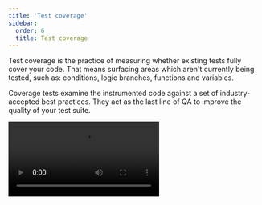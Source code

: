 ```yaml
---
title: 'Test coverage'
sidebar:
  order: 6
  title: Test coverage
---
```


<YouTubeCallout id="wEa6W8uUGSA" title="These tests use NO CODE | component testing in Storybook" />

Test coverage is the practice of measuring whether existing tests fully cover your code. That means surfacing areas which aren't currently being tested, such as: conditions, logic branches, functions and variables.

Coverage tests examine the instrumented code against a set of industry-accepted best practices. They act as the last line of QA to improve the quality of your test suite.

<Video src="../_assets/writing-tests/component-test-coverage-whitebg.mp4" />

## Code instrumentation with the coverage addon

Storybook provides an official [test coverage addon](https://storybook.js.org/addons/@storybook/addon-coverage). Powered by [Istanbul](https://istanbul.js.org/), which allows out-of-the-box code instrumentation for the most commonly used frameworks and builders in the JavaScript ecosystem.

### Set up the coverage addon

Engineered to work alongside modern testing tools (e.g., [Playwright](https://playwright.dev/)), the coverage addon automatically instruments your code and generates code coverage data. For an optimal experience, we recommend using the [test runner](./test-runner.mdx) alongside the coverage addon to run your tests.

Run the following command to install the addon.

{/* prettier-ignore-start */}

<CodeSnippets path="storybook-coverage-addon-install.md" />

{/* prettier-ignore-end */}

Update your Storybook configuration (in `.storybook/main.js|ts`) to include the coverage addon.

{/* prettier-ignore-start */}

<CodeSnippets path="storybook-coverage-addon-registration.md" />

{/* prettier-ignore-end */}

Start your Storybook with:

{/* prettier-ignore-start */}

<CodeSnippets path="storybook-run-dev.md" />

{/* prettier-ignore-end */}

Finally, open a new terminal window and run the test-runner with:

{/* prettier-ignore-start */}

<CodeSnippets path="test-runner-coverage.md" />

{/* prettier-ignore-end */}

![Coverage test output](../_assets/writing-tests/test-runner-coverage-result.png)

### Configure

By default, the [`@storybook/addon-coverage`](https://storybook.js.org/addons/@storybook/addon-coverage) offers zero-config support for Storybook and instruments your code via [`istanbul-lib-instrument`](https://www.npmjs.com/package/istanbul-lib-instrument) for [Webpack](https://webpack.js.org/), or [`vite-plugin-istanbul`](https://github.com/iFaxity/vite-plugin-istanbul) for [Vite](https://vitejs.dev/). However, you can extend your Storybook configuration file (i.e., `.storybook/main.js|ts`) and provide additional options to the addon. Listed below are the available options divided by builder and examples of how to use them.

{/* prettier-ignore-start */}

<CodeSnippets path="storybook-coverage-addon-config-options.md" />

{/* prettier-ignore-end */}

| Vite options           | Description                                                                                                                                                                                                                                        | Type                        |
| ---------------------- | -------------------------------------------------------------------------------------------------------------------------------------------------------------------------------------------------------------------------------------------------- | --------------------------- |
| `checkProd`            | Configures the plugin to skip instrumentation in production environments<br />`options: { istanbul: { checkProd: true,}}`                                                                                                                           | `boolean`                   |
| `cwd`                  | Configures the working directory for the coverage tests.<br />Defaults to `process.cwd()`<br />`options: { istanbul: { cwd: process.cwd(),}}`                                                                                                        | `string`                    |
| `cypress`              | Replaces the `VITE_COVERAGE` environment variable with `CYPRESS_COVERAGE`.<br />Requires Cypress's [code coverage](https://docs.cypress.io/guides/tooling/code-coverage)<br />`options: { istanbul: { cypress: true,}}`                              | `boolean`                   |
| `exclude`              | Overrides the [default exclude list](https://github.com/storybookjs/addon-coverage/blob/main/src/constants.ts) with the provided list of files or directories to exclude from coverage<br />`options: { istanbul: { exclude: ['**/stories/**'],}}`  | `Array<String>` or `string` |
| `extension`            | Extends the [default extension list](https://github.com/storybookjs/addon-coverage/blob/main/src/constants.ts) with the provided list of file extensions to include in coverage<br />`options: { istanbul: { extension: ['.js', '.cjs', '.mjs'],}}` | `Array<String>` or `string` |
| `forceBuildInstrument` | Configures the plugin to add instrumentation in build mode <br />`options: { istanbul: { forceBuildInstrument: true,}}`                                                                                                                             | `boolean`                   |
| `include`              | Select the files to collect coverage<br />`options: { istanbul: { include: ['**/stories/**'],}}`                                                                                                                                                    | `Array<String>` or `string` |
| `nycrcPath`            | Defines the relative path for the existing nyc [configuration file](https://github.com/istanbuljs/nyc?tab=readme-ov-file#configuration-files)<br />`options: { istanbul: { nycrcPath: '../nyc.config.js',}}`                                        | `string`                    |
| `requireEnv`           | Overrides the `VITE_COVERAGE` environment variable's value by granting access to the `env` variables<br />`options: { istanbul: { requireEnv: true,}}`                                                                                              | `boolean`                   |

| Webpack 5 options      | Description                                                                                                                                                                                                                                        | Type                        |
| ---------------------- | -------------------------------------------------------------------------------------------------------------------------------------------------------------------------------------------------------------------------------------------------- | --------------------------- |
| `autoWrap`             | Provides support for top-level return statements by wrapping the program code in a function<br />`options: { istanbul: { autoWrap: true,}}`                                                                                                         | `boolean`                   |
| `compact`              | Condenses the output of the instrumented code. Useful for debugging<br />`options: { istanbul: { compact: false,}}`                                                                                                                                 | `boolean`                   |
| `coverageVariable`     | Defines the global variable name that Istanbul will use to store coverage results<br />`options: { istanbul: { coverageVariable: '__coverage__',}}`                                                                                                 | `string`                    |
| `cwd`                  | Configures the working directory for the coverage tests.<br />Defaults to `process.cwd()`<br />`options: { istanbul: { cwd: process.cwd(),}}`                                                                                                        | `string`                    |
| `debug`                | Enables the debug mode for additional logging information during the instrumentation process<br />`options: { istanbul: { debug: true,}}`                                                                                                           | `boolean`                   |
| `esModules`            | Enables support for ES Module syntax<br />`options: { istanbul: { esModules: true,}}`                                                                                                                                                               | `boolean`                   |
| `exclude`              | Overrides the [default exclude list](https://github.com/storybookjs/addon-coverage/blob/main/src/constants.ts) with the provided list of files or directories to exclude from coverage<br />`options: { istanbul: { exclude: ['**/stories/**'],}}`  | `Array<String>` or `string` |
| `extension`            | Extends the [default extension list](https://github.com/storybookjs/addon-coverage/blob/main/src/constants.ts) with the provided list of file extensions to include in coverage<br />`options: { istanbul: { extension: ['.js', '.cjs', '.mjs'],}}` | `Array<String>` or `string` |
| `include`              | Select the files to collect coverage<br />`options: { istanbul: { include: ['**/stories/**'],}}`                                                                                                                                                    | `Array<String>` or `string` |
| `nycrcPath`            | Defines the relative path for the existing nyc [configuration file](https://github.com/istanbuljs/nyc?tab=readme-ov-file#configuration-files)<br />`options: { istanbul: { nycrcPath: '../nyc.config.js',}}`                                        | `string`                    |
| `preserveComments`     | Includes comments in the instrumented code<br />`options: { istanbul: { preserveComments: true,}}`                                                                                                                                                  | `boolean`                   |
| `produceSourceMap`     | Configures Instanbul to generate a source map for the instrumented code<br />`options: { istanbul: { produceSourceMap: true,}}`                                                                                                                     | `boolean`                   |
| `sourceMapUrlCallback` | Defines a callback function invoked with the filename and the source map URL when a source map is generated<br />`options: { istanbul: { sourceMapUrlCallback: (filename, url) => {},}}`                                                            | `function`                  |

## What about other coverage reporting tools?

Out of the box, code coverage tests work seamlessly with Storybook's test-runner and the [`@storybook/addon-coverage`](https://storybook.js.org/addons/@storybook/addon-coverage). However, that doesn't mean you can't use additional reporting tools (e.g., [Codecov](https://about.codecov.io/)). For instance, if you're working with [LCOV](https://wiki.documentfoundation.org/Development/Lcov), you can use the generated output (in `coverage/storybook/coverage-storybook.json`) and create your own report with:

{/* prettier-ignore-start */}

<CodeSnippets path="storybook-coverage-report-lcov.md" />

{/* prettier-ignore-end */}

***

## Troubleshooting

### Run test coverage in other frameworks

If you intend on running coverage tests in frameworks with special files like Vue 3 or Svelte, you'll need to adjust your configuration and enable the required file extensions. For example, if you're using Vue, you'll need to add the following to your nyc configuration file (i.e., `.nycrc.json` or `nyc.config.js`):

{/* prettier-ignore-start */}

<CodeSnippets path="storybook-coverage-report-vue.md" />

{/* prettier-ignore-end */}

### The coverage addon doesn't support optimized builds

If you generated a production build optimized for performance with the [`--test`](../sharing/publish-storybook.mdx#customizing-the-build-for-performance) flag, and you're using the coverage addon to run tests against your Storybook, you may run into a situation where the coverage addon doesn't instrument your code. This is due to how the flag works, as it removes addons that have an impact on performance (e.g., [`Docs`](../writing-docs/index.mdx), [coverage addon](https://storybook.js.org/addons/@storybook/addon-coverage)). To resolve this issue, you'll need to adjust your Storybook configuration file (i.e., `.storybook/main.js|ts`) and include the [`disabledAddons`](../api/main-config/main-config-build.mdx#testdisabledaddons) option to allow the addon to run tests at the expense of a slower build.

{/* prettier-ignore-start */}

<CodeSnippets path="storybook-coverage-addon-optimized-config.md" />

{/* prettier-ignore-end */}

### The coverage addon doesn't support instrumented code

As the [coverage addon](https://storybook.js.org/addons/@storybook/addon-coverage) is based on Webpack5 loaders and Vite plugins for code instrumentation, frameworks that don't rely upon these libraries (e.g., Angular configured with Webpack), will require additional configuration to enable code instrumentation. In that case, you can refer to the following [repository](https://github.com/yannbf/storybook-coverage-recipes) for more information.

**Learn about other UI tests**

* [Test runner](./test-runner.mdx) to automate test execution
* [Visual tests](./visual-testing.mdx) for appearance
* [Accessibility tests](./accessibility-testing.mdx) for accessibility
* [Interaction tests](./interaction-testing.mdx) for user behavior simulation
* Coverage tests for measuring code coverage
* [Snapshot tests](./snapshot-testing/snapshot-testing.mdx) for rendering errors and warnings
* [End-to-end tests](./import-stories-in-tests/stories-in-end-to-end-tests.mdx) for simulating real user scenarios
* [Unit tests](./import-stories-in-tests/stories-in-unit-tests.mdx) for functionality
